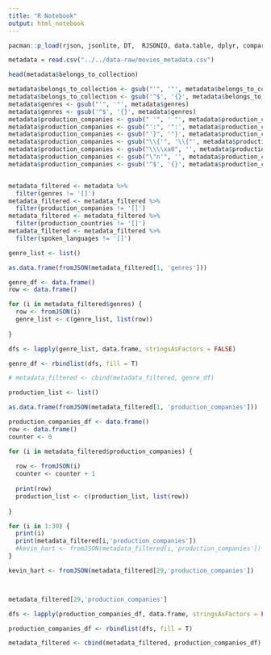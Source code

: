 ---
title: "R Notebook"
output: html_notebook
---

```{r}
pacman::p_load(rjson, jsonlite, DT,  RJSONIO, data.table, dplyr, compareDF)
```

```{r}
metadata = read.csv("../../data-raw/movies_metadata.csv")
```

```{r}
head(metadata$belongs_to_collection)
```

```{r}
metadata$belongs_to_collection <- gsub("'", '"', metadata$belongs_to_collection)
metadata$belongs_to_collection <- gsub('^$', '{}', metadata$belongs_to_collection)
metadata$genres <- gsub("'", '"', metadata$genres)
metadata$genres <- gsub('^$', '{}', metadata$genres)
metadata$production_companies <- gsub(" '", ' "', metadata$production_companies)
metadata$production_companies <- gsub("':", '":', metadata$production_companies)
metadata$production_companies <- gsub("'}", '"}', metadata$production_companies)
metadata$production_companies <- gsub("\\{'", '\\{"', metadata$production_companies)
metadata$production_companies <- gsub("\\\\xa0", '', metadata$production_companies)
metadata$production_companies <- gsub("\"n'", '', metadata$production_companies)
metadata$production_companies <- gsub('^$', '{}', metadata$production_companies)
```

```{r}

```


```{r}
metadata_filtered <- metadata %>% 
  filter(genres != '[]')
metadata_filtered <- metadata_filtered %>% 
  filter(production_companies != '[]')
metadata_filtered <- metadata_filtered %>% 
  filter(production_countries != '[]')
metadata_filtered <- metadata_filtered %>% 
  filter(spoken_languages != '[]')
```


```{r}
genre_list <- list()

as.data.frame(fromJSON(metadata_filtered[1, 'genres']))

genre_df <- data.frame()
row <- data.frame()

for (i in metadata_filtered$genres) {
  row <- fromJSON(i)
  genre_list <- c(genre_list, list(row))
  
}

dfs <- lapply(genre_list, data.frame, stringsAsFactors = FALSE)

genre_df <- rbindlist(dfs, fill = T)

# metadata_filtered <- cbind(metadata_filtered, genre_df)
```

```{r}
production_list <- list()

as.data.frame(fromJSON(metadata_filtered[1, 'production_companies']))

production_companies_df <- data.frame()
row <- data.frame()
counter <- 0

for (i in metadata_filtered$production_companies) {
  
  row <- fromJSON(i)
  counter <- counter + 1
  
  print(row)
  production_list <- c(production_list, list(row))
  
}

for (i in 1:30) {
  print(i)
  print(metadata_filtered[i,'production_companies'])
  #kevin_hart <- fromJSON(metadata_filtered[i,'production_companies'])
}

kevin_hart <- fromJSON(metadata_filtered[29,'production_companies'])



metadata_filtered[29,'production_companies']

dfs <- lapply(production_companies_df, data.frame, stringsAsFactors = FALSE)

production_companies_df <- rbindlist(dfs, fill = T)

metadata_filtered <- cbind(metadata_filtered, production_companies_df)
```

